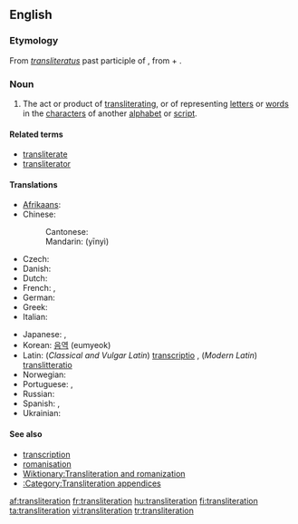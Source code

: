 {{wikipedia|Transliteration}}
==English==

===Etymology===
From {{etyl|la}} ''[[transliteratus]]'' past participle of {{term|transliterare||to transliterate}}, from {{term|trans-||across}} + {{term|littera||letter}}.

===Noun===
{{en-noun}}

# {{linguistics}} The act or product of [[transliterating]], or of representing [[letter]]s or [[word]]s in the [[character]]s of another [[alphabet]] or [[script]].

====Related terms====
* [[transliterate]]
* [[transliterator]]

====Translations====
{{trans-top|product of translitering}}
* [[Afrikaans]]: {{t|af|transliterasie|xs=Afrikaans}}
* Chinese:
*: Cantonese: {{tø|yue|譯音|tr=jik6 jam1|sc=Hani|xs=Cantonese}}
*: Mandarin: {{zh-ts|音譯|音译}} (yīnyì)
* Czech: {{t|cs|transliterace|f}}
* Danish: {{t|da|translitteration|c}}
* Dutch: {{t|nl|transliteratie|f}}
* French: {{t+|fr|transcription|f}}, {{t|fr|translittération|f}}
* German: {{t+|de|Transkription|f}}
* Greek: {{t|el|μεταγραφή|tr=metagraphé|sc=Grek|f}}
* Italian: {{t|it|traslitterazione|f}}
{{trans-mid}}
* Japanese: {{qualifier|lexical translation}} {{t|ja|字訳|tr=jiyaku|sc=Jpan}}, {{qualifier|phonetical translation}}{{t|ja|音訳|tr=on'yaku|sc=Jpan}}
* Korean: [[음역]] (eumyeok)
* Latin: (''Classical and Vulgar Latin'') [[transcriptio]] {{f}}, (''Modern Latin'') [[translitteratio]] {{f}}
* Norwegian: {{t|no|transliterasjon}}
* Portuguese: {{t|pt|transcrição|f}}, {{t|pt|transliteração|f}}
* Russian: {{t|ru|транслитерирование|n|tr=transliterírovanije|sc=Cyrl}}
* Spanish: {{t|es|transcripción|f}}, {{t+|es|transliteración|f}}
* Ukrainian: {{t-|uk|транслітерація|f|tr=transliterácija|sc=Cyrl|xs=Ukrainian}}
{{trans-bottom}}

====See also====
* [[transcription]]
* [[romanisation]]
* [[Wiktionary:Transliteration and romanization]]
* [[:Category:Transliteration appendices]]

[[af:transliteration]]
[[fr:transliteration]]
[[hu:transliteration]]
[[fi:transliteration]]
[[ta:transliteration]]
[[vi:transliteration]]
[[tr:transliteration]]